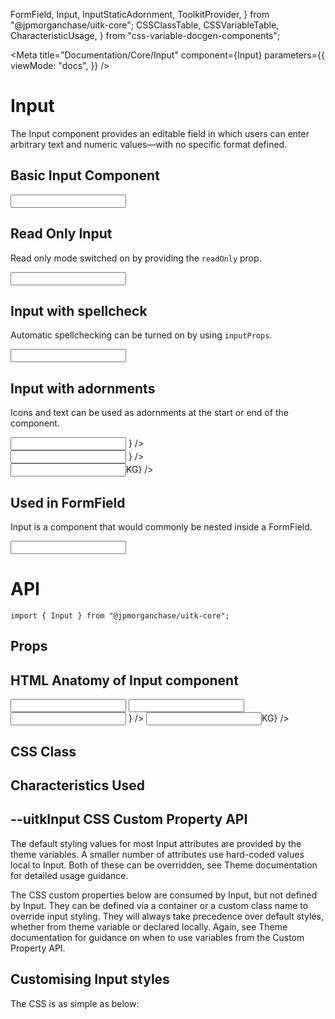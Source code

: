   FormField,
  Input,
  InputStaticAdornment,
  ToolkitProvider,
} from "@jpmorganchase/uitk-core";
  CSSClassTable,
  CSSVariableTable,
  CharacteristicUsage,
} from "css-variable-docgen-components";

<Meta
  title="Documentation/Core/Input"
  component={Input}
  parameters={{
    viewMode: "docs",
  }}
/>

# Input

The Input component provides an editable field in which users can enter arbitrary text and numeric values—with no specific format defined.

## Basic Input Component

<Canvas>
  <Story name="Basic Input" decorators={[withFlexGap]}>
    <Input defaultValue={"Value"} style={{ width: "292px" }} />
  </Story>
</Canvas>

## Read Only Input

Read only mode switched on by providing the `readOnly` prop.

<Canvas>
  <Story name="Read Only" decorators={[withFlexGap]}>
    <Input
      defaultValue={"Read Only Input"}
      readOnly
      style={{ width: "292px" }}
    />
  </Story>
</Canvas>

## Input with spellcheck

Automatic spellchecking can be turned on by using `inputProps`.

<Canvas>
  <Story name="Input with spellcheck" decorators={[withFlexGap]}>
    <Input
      defaultValue="This is a comment. It contains several sentences, with words spelt correctly or incorectly. Click to see Spellcheck take effect."
      style={{ width: "292px" }}
      inputProps={{ spellCheck: true }}
    />
  </Story>
</Canvas>

## Input with adornments

Icons and text can be used as adornments at the start or end of the component.

<Canvas>
  <Story name="Input with adornments" decorators={[withFlexGap]}>
    <div>
      <Input
        defaultValue="Prefix: Icon"
        startAdornment={
          <InputStaticAdornment>
            <CallIcon />
          </InputStaticAdornment>
        }
      />
      <div style={{ height: "15px" }} />
      <Input
        defaultValue="Suffix: Icon"
        endAdornment={
          <InputStaticAdornment>
            <CalendarIcon size="small" />
          </InputStaticAdornment>
        }
      />
      <div style={{ height: "15px" }} />
      <Input
        defaultValue="Suffix: Text"
        endAdornment={<InputStaticAdornment>KG</InputStaticAdornment>}
      />
    </div>
  </Story>
</Canvas>

## Used in FormField

Input is a component that would commonly be nested inside a FormField.

<Canvas>
  <Story name="Used in FormField" decorators={[withFlexGap]}>
    <FormField label="ADA compliant label" style={{ width: 292 }}>
      <Input defaultValue="Value" />
    </FormField>
  </Story>
</Canvas>

# API

```
import { Input } from "@jpmorganchase/uitk-core";
```

## Props

<ArgsTable of={Input} />

## HTML Anatomy of Input component

<Canvas>
  <ComponentAnatomy>
    <Input defaultValue={"Default"} style={{ width: "292px" }} />
  </ComponentAnatomy>
  <ComponentAnatomy>
    <Input
      defaultValue={"Read Only Input"}
      readOnly
      style={{ width: "292px" }}
    />
  </ComponentAnatomy>
  <ComponentAnatomy>
    <Input
      defaultValue="Prefix: Icon"
      startAdornment={
        <InputStaticAdornment>
          <CallIcon />
        </InputStaticAdornment>
      }
    />
  </ComponentAnatomy>
  <ComponentAnatomy>
    <Input
      defaultValue="Suffix: Text"
      endAdornment={<InputStaticAdornment>KG</InputStaticAdornment>}
    />
  </ComponentAnatomy>
</Canvas>

## CSS Class

<CSSClassTable of={Input} />

## Characteristics Used

<CharacteristicUsage of={Input} />

## --uitkInput CSS Custom Property API

The default styling values for most Input attributes are provided by the theme variables. A smaller number of attributes
use hard-coded values local to Input. Both of these can be overridden, see Theme documentation for detailed usage guidance.

The CSS custom properties below are consumed by Input, but not defined by Input. They can be defined via a container or
a custom class name to override input styling. They will always take precedence over default styles, whether from theme variable
or declared locally. Again, see Theme documentation for guidance on when to use variables from the Custom Property API.

<CSSVariableTable of={Input} />

## Customising Input styles

<Canvas>
  <Story name="Custom Input Styling" decorators={[withFlexGap]}>
    <CustomStyling />
  </Story>
</Canvas>

The CSS is as simple as below:

```css
/* from the file Input.stories.newapp-input.css */

.uitk-light.uitk-newapp,
.uitk-dark.uitk-newapp {
  --newapp-highlight-color: rgb(241, 231, 64);

  --uitkInput-letterSpacing: 1.2px;
  --uitkInput-focused-outlineColor: var(--uitk-color-green-100);
  --uitkInput-highlight-color: var(--newapp-highlight-color);
  --uitkInput-fontFamily: arial;
}

.uitk-light.uitk-newapp {
  --uitkInput-background: var(--uitk-color-green-10);
}

.uitk-dark.uitk-newapp {
  --uitkInput-background: var(--uitk-color-green-700);
}
```
